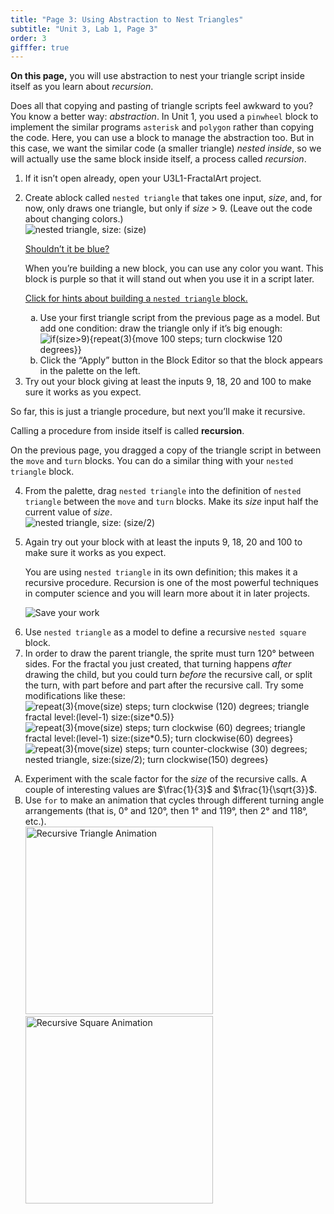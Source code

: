```yaml
---
title: "Page 3: Using Abstraction to Nest Triangles"
subtitle: "Unit 3, Lab 1, Page 3"
order: 3
gifffer: true
---
```


::: learn
**On this page,** you will use abstraction to nest your
triangle script inside itself as you learn about <em>recursion</em>.
:::

Does all that copying and pasting of triangle scripts feel awkward to
you? You know a better way: <em>abstraction</em>. In Unit 1, you used a
`pinwheel` block to implement the similar programs
`asterisk` and `polygon` rather than copying the
code. Here, you can use a block to manage the abstraction too. But in
this case, we want the similar code (a smaller triangle) <em>nested
inside</em>, so we will actually use the same block inside itself, a
process called <em>recursion</em>.

::: forYouToDo
<ol start="1">

<li>If it isn't open already, open your U3L1-FractalArt project.</li>

<li>

Create a` `block called `nested triangle` that
takes one input, <var>size</var>, and, for now, only draws one triangle,
but only if <var>size</var> \> 9. (Leave out the code about changing
colors.)
<br /><img src="/img/2-complexity/nested-tri-no-color-proto.png" title="nested triangle, size: (size)" alt="nested triangle, size: (size)" class="ms-4"/>

::: endnote
<a href="#hint-purple" data-bs-toggle="collapse" title="Shouldn't it be blue?">Shouldn't
it be blue?</a>

::: {#hint-purple .collapse}
When you're building a new block, you can use any color you want.
This block is purple so that it will stand out when you use it in a
script later.
:::

<a href="#hint-nested" data-bs-toggle="collapse" title="Click for hints about building a nested triangle block.">Click
for hints about building a `nested triangle` block.</a>

::: {#hint-nested .collapse}
<ol type="a">

<li>Use your first triangle script from the previous page as a model.
But add one condition: draw the triangle only if it's big enough:<br />
<img src="/img/2-complexity/triangle.png" title="if(size&gt;9){repeat(3){move 100 steps; turn clockwise 120 degrees}}" alt="if(size&gt;9){repeat(3){move 100 steps; turn clockwise 120 degrees}}" class="ms-4"/></li>

<li>Click the "Apply" button in the Block Editor so that the block
appears in the palette on the left.</li>

</ol>
:::
:::

</li>

<li>Try out your block giving at least the inputs 9, 18, 20 and 100 to
make sure it works as you expect.</li>

</ol>
:::

So far, this is just a triangle procedure, but next you'll make it
recursive.

::: vocabFullWidth
Calling a procedure from inside itself is called
**recursion**.
:::

On the previous page, you dragged a copy of the triangle script in
between the `move` and `turn` blocks. You can do a
similar thing with your `nested triangle` block.

::: forYouToDo
<ol start="4">

<li>From the palette, drag `nested triangle` into the
definition of `nested triangle` between the `move`
and `turn` blocks. Make its <var>size</var> input half the
current value of <var>size</var>.<br />
<img src="/img/2-complexity/nested-tri-recur-no-color.png" title="nested triangle, size: (size/2)" alt="nested triangle, size: (size/2)" class="ms-4"/></li>

<li>

Again try out your block with at least the inputs 9, 18, 20 and 100 to
make sure it works as you expect.\

::: endnote
You are using `nested triangle` in its own definition; this
makes it a recursive procedure. Recursion is one of the most powerful
techniques in computer science and you will learn more about it in later
projects.
:::

</li>

<img src="/img/icons/save-now.png" title="Save your work" alt="Save your work" class="inline"/>

</ol>
:::

::: ifTime
<ol start="6">

<li>Use `nested triangle` as a model to define a recursive
`nested square` block.</li>

<li>In order to draw the parent triangle, the sprite must turn 120°
between sides. For the fractal you just created, that turning happens
<em>after</em> drawing the child, but you could turn <em>before</em> the
recursive call, or split the turn, with part before and part after the
recursive call. Try some modifications like these:<br />
<img src="/img/2-complexity/triangle-fractal-variation01.png" title="repeat(3){move(size) steps; turn clockwise (120) degrees; nested triangle, size:(size/2)}" alt="repeat(3){move(size) steps; turn clockwise (120) degrees; triangle fractal level:(level-1) size:(size*0.5)}" class="ms-4"/><br />
<img src="/img/2-complexity/triangle-fractal-variation02.png" title="repeat(3){move(size) steps; turn clockwise (60) degrees; nested triangle, size:(size/2); turn clockwise(60) degrees}" alt="repeat(3){move(size) steps; turn clockwise (60) degrees; triangle fractal level:(level-1) size:(size*0.5); turn clockwise(60) degrees}" class="ms-4"/><br />
<img src="/img/2-complexity/triangle-fractal-variation03.png" title="repeat(3){move(size) steps; turn counter-clockwise (30) degrees; triangle fractal level:(level-1) size:(size*0.5); turn clockwise(150) degrees}" alt="repeat(3){move(size) steps; turn counter-clockwise (30) degrees; nested triangle, size:(size/2); turn clockwise(150) degrees}" class="ms-4"/></li>

</ol>
:::

::: takeItFurther
<ol type="A">

<li>Experiment with the scale factor for the <var>size</var> of the
recursive calls. A couple of interesting values are $\frac{1}{3}$ and $\frac{1}{\sqrt{3}}$.</li>

<li>Use `for` to make an animation that cycles through
different turning angle arrangements (that is, 0° and 120°, then 1° and
119°, then 2° and 118°, etc.).<br />
<img src="/img/2-complexity/U2ImageVideoAddendum_img/RecursiveTriangleAnimation.gif" title="Recursive Triangle Animation" alt="Recursive Triangle Animation" height="300"/>
<img src="/img/2-complexity/U2ImageVideoAddendum_img/RecursiveSquareAnimation.gif" title="Recursive Square Animation" alt="Recursive Square Animation" height="300"/></li>

</ol>
:::
